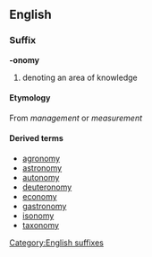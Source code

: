 ==English==
===Suffix===
[[Category:English suffixes]]
'''-onomy'''
# denoting an area of knowledge
====Etymology====
{{etystub}}
From {{Gr.}} [[]] ''management'' or ''measurement'' 
====Derived terms====

* [[agronomy]] 
* [[astronomy]]
* [[autonomy]] 
* [[deuteronomy]] 
* [[economy]] 
* [[gastronomy]] 
* [[isonomy]] 
* [[taxonomy]]